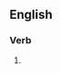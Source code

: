 ==English==

===Verb===
{{head|en|verb form}}

# {{present participle of|desulphurize|lang=en|nocat=1}}